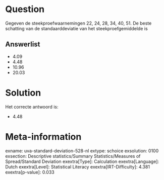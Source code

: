 Question
========

Gegeven de steekproefwaarnemingen 22, 24, 28, 34, 40, 51. De beste
schatting van de standaarddeviatie van het steekproefgemiddelde is

Answerlist
----------

* 4.09
* 4.48
* 10.96
* 20.03

Solution
========

Het correcte antwoord is: 

* 4.48

Meta-information
================
exname: uva-standard-deviation-528-nl
extype: schoice
exsolution: 0100
exsection: Descriptive statistics/Summary Statistics/Measures of Spread/Standard Deviation
exextra[Type]: Calculation
exextra[Language]: Dutch
exextra[Level]: Statistical Literacy
exextra[IRT-Difficulty]: 4.381
exextra[p-value]: 0.033

